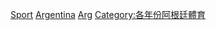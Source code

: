 {{Year by category
| m = 2
| c = 0
| d = 1
| y = 8
| cat = 阿根廷體育
| in =
| parent =
| subcat = 2018年阿根廷
| sortkey = 體育
}}
[[Category:2018年阿根廷|Sport]]
[[Category:2018年各國體育|Argentina]]
[[Category:2018年南美洲體育|Arg]]
[[Category:各年份阿根廷體育|Category:各年份阿根廷體育]]